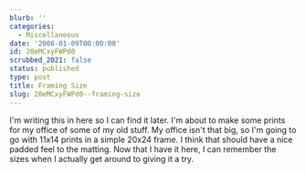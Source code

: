 ```yaml
---
blurb: ''
categories:
  - Miscellaneous
date: '2008-01-09T00:00:00'
id: 20eMCxyFWPd0
scrubbed_2021: false
status: published
type: post
title: Framing Size
slug: 20eMCxyFWPd0--framing-size
---
```


I'm writing this in here so I can find it later. I'm about to make
some prints for my office of some of my old stuff. My office isn't
that big, so I'm going to go with 11x14 prints in a simple 20x24
frame. I think that should have a nice padded feel to the matting.
Now that I have it here, I can remember the sizes when I actually
get around to giving it a try.
